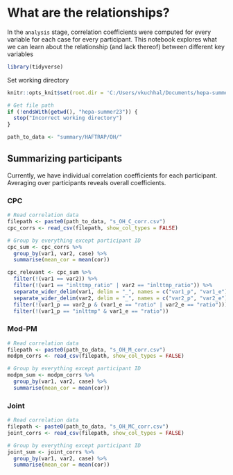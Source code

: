 # What are the relationships?
In the `analysis` stage, correlation coefficients were computed for every variable for each case for every participant. This notebook explores what we can learn about the relationship (and lack thereof) between different key variables

```r
library(tidyverse)
```

Set working directory
```r
knitr::opts_knit$set(root.dir = 'C:/Users/vkuchhal/Documents/hepa-summer23')
```

```r
# Get file path
if (!endsWith(getwd(), "hepa-summer23")) {
  stop("Incorrect working directory")
}
```

```r
path_to_data <- "summary/HAFTRAP/OH/"
```

## Summarizing participants
Currently, we have individual correlation coefficients for each participant. Averaging over participants reveals overall coefficients.

### CPC
```r
# Read correlation data
filepath <- paste0(path_to_data, "s_OH_C_corr.csv")
cpc_corrs <- read_csv(filepath, show_col_types = FALSE)
```
```r
# Group by everything except participant ID
cpc_sum <- cpc_corrs %>%
  group_by(var1, var2, case) %>%
  summarise(mean_cor = mean(cor))
```


```r
cpc_relevant <- cpc_sum %>%
  filter(!(var1 == var2)) %>%
  filter(!(var1 == "inlttmp_ratio" | var2 == "inlttmp_ratio")) %>%
  separate_wider_delim(var1, delim = "_", names = c("var1_p", "var1_e")) %>%
  separate_wider_delim(var2, delim = "_", names = c("var2_p", "var2_e")) %>%
  filter(!(var1_p == var2_p & (var1_e == "ratio" | var2_e == "ratio"))) %>%
  filter(!(var1_p == "inlttmp" & var1_e == "ratio"))
```
### Mod-PM
```r
# Read correlation data
filepath <- paste0(path_to_data, "s_OH_M_corr.csv")
modpm_corrs <- read_csv(filepath, show_col_types = FALSE)
```
```r
# Group by everything except participant ID
modpm_sum <- modpm_corrs %>%
  group_by(var1, var2, case) %>%
  summarise(mean_cor = mean(cor))
```

### Joint
```r
# Read correlation data
filepath <- paste0(path_to_data, "s_OH_MC_corr.csv")
joint_corrs <- read_csv(filepath, show_col_types = FALSE)
```
```r
# Group by everything except participant ID
joint_sum <- joint_corrs %>%
  group_by(var1, var2, case) %>%
  summarise(mean_cor = mean(cor))
```
